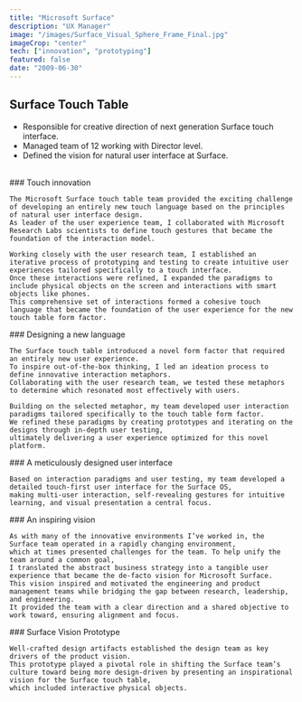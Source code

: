 ```yaml
---
title: "Microsoft Surface"
description: "UX Manager"
image: "/images/Surface_Visual_Sphere_Frame_Final.jpg"
imageCrop: "center"
tech: ["innovation", "prototyping"]
featured: false
date: "2009-06-30"
---
```


## Surface Touch Table

- Responsible for creative direction of next generation Surface touch interface.
- Managed team of 12 working with Director level.
- Defined the vision for natural user interface at Surface.
<br />

<ImageGallery>
  <div>
    ### Touch innovation

    The Microsoft Surface touch table team provided the exciting challenge of developing an entirely new touch language based on the principles of natural user interface design. 
    As leader of the user experience team, I collaborated with Microsoft Research Labs scientists to define touch gestures that became the foundation of the interaction model.

    Working closely with the user research team, I established an iterative process of prototyping and testing to create intuitive user experiences tailored specifically to a touch interface.
    Once these interactions were refined, I expanded the paradigms to include physical objects on the screen and interactions with smart objects like phones.
    This comprehensive set of interactions formed a cohesive touch language that became the foundation of the user experience for the new touch table form factor.

  </div>

  <MDXImage
    src="/images/Surface_crumple_sq.png"
    alt="hand"
  />
</ImageGallery>

<ImageGallery>
  <MDXImage src="/images/Surface_Visual_Sphere_Frame_Final.jpg" />

  <div>
   ### Designing a new language

    The Surface touch table introduced a novel form factor that required an entirely new user experience. 
    To inspire out-of-the-box thinking, I led an ideation process to define innovative interaction metaphors. 
    Collaborating with the user research team, we tested these metaphors to determine which resonated most effectively with users.

    Building on the selected metaphor, my team developed user interaction paradigms tailored specifically to the touch table form factor.
    We refined these paradigms by creating prototypes and iterating on the designs through in-depth user testing,
    ultimately delivering a user experience optimized for this novel platform.

  </div>
</ImageGallery>

<ImageGallery>
  <div>
   ### A meticulously designed user interface

    Based on interaction paradigms and user testing, my team developed a detailed touch-first user interface for the Surface OS, 
    making multi-user interaction, self-revealing gestures for intuitive learning, and visual presentation a central focus.
  </div>

  <MDXImage
    src="/images/Surface_proto.png"
    alt="Surface user interface"
  />
</ImageGallery>

<ImageGallery>
  <MDXImage
    src="/images/Surface_HWtable.jpg"
    alt="Surface table"
  />

  <div>
   ### An inspiring vision

    As with many of the innovative environments I’ve worked in, the Surface team operated in a rapidly changing environment, 
    which at times presented challenges for the team. To help unify the team around a common goal, 
    I translated the abstract business strategy into a tangible user experience that became the de-facto vision for Microsoft Surface. 
    This vision inspired and motivated the engineering and product management teams while bridging the gap between research, leadership, and engineering. 
    It provided the team with a clear direction and a shared objective to work toward, ensuring alignment and focus.
  </div>
</ImageGallery>

<ImageGallery>
  <div>
   ### Surface Vision Prototype

    Well-crafted design artifacts established the design team as key drivers of the product vision. 
    This prototype played a pivotal role in shifting the Surface team’s culture toward being more design-driven by presenting an inspirational vision for the Surface touch table, 
    which included interactive physical objects.
  </div>

  <MDXVideo
    src="https://res.cloudinary.com/dcrb9u53g/video/upload/v1754688155/Surface_vision_trim_qob6js.mpeg"
    autoplay={true}
    loop={true}
    muted={true}
  />
</ImageGallery>
